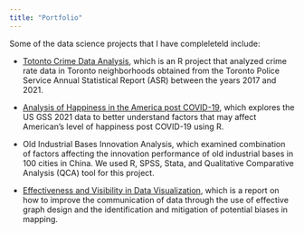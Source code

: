 ```yaml
---
title: "Portfolio"
---
```


Some of the data science projects that I have compleleteld include:

 - [Totonto Crime Data Analysis](https://github.com/MissyZhang/Crime_Data_by_Neighbourhood), which is an R project that analyzed crime rate data in Toronto neighborhoods obtained from the Toronto Police Service Annual Statistical Report (ASR) between the years 2017 and 2021.

 - [Analysis of Happiness in the America post COVID-19](https://github.com/julieenguyennn/An-Analysis-of-Happiness-in-the-America-post-COVID-19), which explores the US GSS 2021 data to better understand factors that may affect American's level of happiness post COVID-19 using R.
 
 - Old Industrial Bases Innovation Analysis, which examined combination of factors affecting the innovation performance of old industrial bases in 100 cities in China. We used R, SPSS, Stata, and Qualitative Comparative Analysis (QCA) tool for this project.
 
 - [Effectiveness and Visibility in Data Visualization](https://github.com/MissyZhang/Effectiveness-and-Visibility-in-Data-Visualization), which is a report on how to improve the communication of data through the use of effective graph design and the identification and mitigation of potential biases in mapping.
 
 
 

